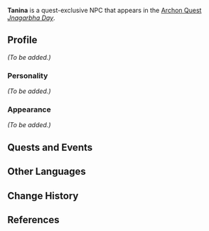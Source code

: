 {{Meta
|missing_NPC_profile  = yes
}}
{{Character Infobox
|type             = Quest NPC
|image            = NPC Tanina.png
|region           = Sumeru
|affiliation      = 
|title            = 

|ancestry         = <!-- Clan/family -->
|father           = 
|mother           = 
|spouse           = 
|sibling          = 
|child            = 
|relative         = 

|voiceEN          = [[imdb:nm9754233|Valory Pierce]]<ref>Twitter: [https://twitter.com/valorypierce/status/1587698140383039488 EN VA Self Announcement]</ref>
|voiceCN          = 
|voiceJP          = 
|dialoguereward   = 
}}
'''Tanina''' is a quest-exclusive NPC that appears in the [[Archon Quest]] ''[[Jnagarbha Day]]''.
<!--
==Location==
{{subst:#tag:gallery|
NPC Location {{subst:PAGENAME}}.png{{subst:!}}{{subst:PAGENAME}}'s location
NPC Location {{subst:PAGENAME}} Context.png{{subst:!}}Additional context
|captionalign=center
}}
-->
==Profile==
<!--Detailed story/lore information goes here.-->
''(To be added.)''

===Personality===
''(To be added.)''

===Appearance===
<!--Keep appearance section short and concise. Limit to 2 paragraphs with 3-4 sentences each.-->
''(To be added.)''

==Quests and Events==
{{Quests and Events}}
<!--
==Idle Quotes==
{{Dialogue start}}
: {{DIcon|Idle}} {{Tx}}
:: {{A|VO {{subst:PAGENAME}} 01.ogg}} "{{Tx}}"
{{Dialogue end}}

==Dialogue==
{{Dialogue start}}
:'''{{subst:PAGENAME}}:'''
:{{DIcon}}
{{Dialogue end}}
<!--
==Event Dialogue==
===Event Name===
{{Dialogue start}}
:'''{{subst:PAGENAME}}:'''
{{Dialogue end}}

==Trivia==
* 
-->
==Other Languages==
{{Other Languages
|default_hidden = 1
|en      = Tanina
|zhs     = 塔尼娜
|zhs_rm  = Tǎnínà
|zht     = 塔尼娜
|zht_rm  = Tǎnínà
|ja      = ターニナ
|ja_rm   = Taanina
|ko      = 타니나
|ko_rm   = Tanina
|es      = Tanina
|fr      = Tanina
|ru      = Танина
|th      = Tanina
|vi      = Tanina
|de      = Tanina
|id      = Tanina
|pt      = Tanina
|tr      = Tanina
|it      = Tanina
}}

==Change History==
{{Change History|3.2}}

==References==
{{Reflist}}